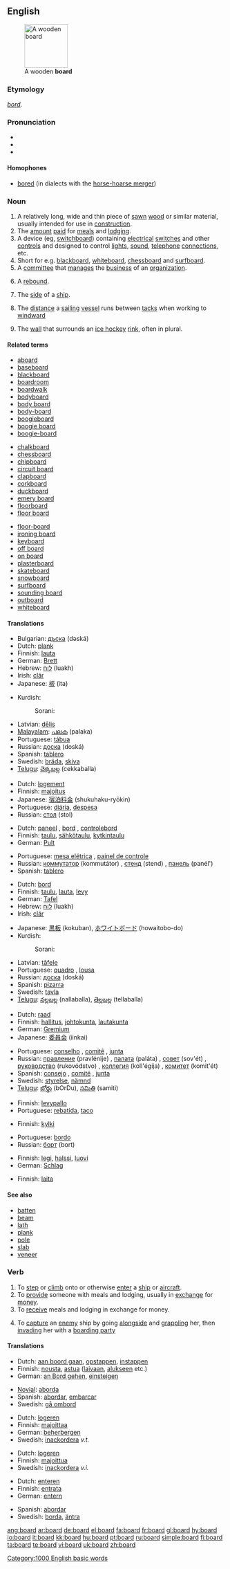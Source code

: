 {{wikipedia}}
==English==

{{rank|opposite|vast|isn't|974|board|associated|worse|safe}}
[[Image:board.agr.jpg|thumb|100px|A wooden '''board''']]

===Etymology===
{{OE.}} ''[[bord]]''.

===Pronunciation===
* {{audio|en-us-board.ogg|Audio US}}
* {{IPA|/bɔː(r)d/}}
* {{rhymes|ɔː(r)d}}

====Homophones====
* [[bored]] (in dialects with the [[w:English-language vowel changes before historic r#Horse-hoarse merger|horse-hoarse merger]])

===Noun===
{{en-noun}}

# A relatively long, wide and thin piece of [[saw|sawn]] [[wood]] or similar material, usually intended for use in [[construction]].
# The [[amount]] [[paid]] for [[meal]]s and [[lodging]].
# A device (eg, [[switchboard]]) containing [[electrical]] [[switch]]es and other [[control]]s and designed to control [[light]]s, [[sound]], [[telephone]] [[connection]]s, etc.
# Short for e.g. [[blackboard]], [[whiteboard]], [[chessboard]] and [[surfboard]].
# A [[committee]] that [[manage]]s the [[business]] of an [[organization]].
# {{context|basketball|colloquial}} A [[rebound]].
# {{nautical}} The [[side]] of a [[ship]].
# {{nautical}} The [[distance]] a [[sailing]] [[vessel]] runs between [[tack]]s when working to [[windward]]
# {{context|ice hockey}} The [[wall]] that surrounds an [[ice hockey]] [[rink]], often in plural.

====Related terms====
{{top3}}
*[[aboard]]
*[[baseboard]]
*[[blackboard]]
*[[boardroom]]
*[[boardwalk]]
*[[bodyboard]]
*[[body board]]
*[[body-board]]
*[[boogieboard]]
*[[boogie board]]
*[[boogie-board]]
{{mid3}}
*[[chalkboard]]
*[[chessboard]]
*[[chipboard]]
*[[circuit board]]
*[[clapboard]]
*[[corkboard]]
*[[duckboard]]
*[[emery board]]
*[[floorboard]]
*[[floor board]]
{{mid3}}
*[[floor-board]]
*[[ironing board]]
*[[keyboard]]
*[[off board]]
*[[on board]]
*[[plasterboard]]
*[[skateboard]]
*[[snowboard]]
*[[surfboard]]
*[[sounding board]]
*[[outboard]]
*[[whiteboard]]
{{bottom}}

====Translations====
{{trans-top|piece of wood}}
*Bulgarian: [[дъска]] (dəská) {{f}}
*Dutch: [[plank]] {{f}}
*Finnish: [[lauta]]
*German: [[Brett]] {{n}}
*Hebrew: [[לוח]] (luakh) {{m}}
*Irish: [[clár]]
*Japanese: [[板]] (ita)
{{trans-mid}}
*Kurdish:
*:Sorani: {{t|ku|ته‌خته‌|tr=takhta|sc=KUchar}}
*Latvian: [[dēlis]] {{m}}
*[[Malayalam]]: [[പലക]] (palaka)
*Portuguese: [[tábua]]
*Russian: [[доска]] (doská) {{f}}
*Spanish: [[tablero]] {{m}}
*Swedish: [[bräda]], [[skiva]]
*[[Telugu]]: [[చెక్కబల్ల]] (cekkaballa)
{{trans-bottom}}

{{trans-top|amount paid for meals and lodging}}
*Dutch: [[logement]] {{n}}
*Finnish: [[majoitus]]
*Japanese: [[宿泊料金]] (shukuhaku-ryōkin)
*Portuguese: [[diária]], [[despesa]]
*Russian: [[стол]] (stol) {{m}}
{{trans-bottom}}

{{trans-top|device containing electrical switches}}
*Dutch: [[paneel]] {{n}}, [[bord]] {{n}}, [[controlebord]] {{n}}
*Finnish: [[taulu]], [[sähkötaulu]], [[kytkintaulu]]
*German: [[Pult]] {{n}}
{{trans-mid}}
*Portuguese: [[mesa elétrica]] {{f}}, [[painel de controle]] {{m}}
*Russian: [[коммутатор]] (kommutátor) {{m}}, [[стенд]] (stend) {{m}}, [[панель]] (panél') {{f}}
*Spanish: [[tablero]] {{m}}
{{trans-bottom}}

{{trans-top|blackboard, whiteboard etc}}
*Dutch: [[bord]] {{n}}
*Finnish: [[taulu]], [[lauta]], [[levy]]
*German: [[Tafel]] {{f}}
*Hebrew: [[לוח]] (luakh) {{m}}
*Irish: [[clár]]
{{trans-mid}}
*Japanese: [[黒板]] (kokuban), [[ホワイトボード]] (howaitobo-do)
*Kurdish:
*:Sorani: {{t|ku|ته‌خته‌|tr=takhta|sc=KUchar}}
*Latvian: [[tāfele]] {{f}}
*Portuguese: [[quadro]] {{m}}, [[lousa]] {{f}}
*Russian: [[доска]] (doská) {{f}}
*Spanish: [[pizarra]] {{f}}
*Swedish: [[tavla]]
*[[Telugu]]: [[నల్లబల్ల]] (nallaballa), [[తెల్లబల్ల]] (tellaballa)
{{trans-bottom}}

{{trans-top|committee}}
*Dutch: [[raad]] {{m}}
*Finnish: [[hallitus]], [[johtokunta]], [[lautakunta]]
*German: [[Gremium]] {{n}}
*Japanese: [[委員会]] (iinkai)
{{trans-mid}}
*Portuguese: [[conselho]] {{m}}, [[comitê]] {{m}}, [[junta]] {{f}}
*Russian: [[правление]] (pravlénije) {{n}}, [[палата]] (paláta) {{f}}, [[совет]] (sov'ét) {{m}}, [[руководство]] (rukovódstvo) {{n}}, [[коллегия]] (koll'égija) {{f}}, [[комитет]] (komit'ét) {{m}}
*Spanish: [[consejo]] {{m}}, [[comité]] {{m}}, [[junta]] {{f}}
*Swedish: [[styrelse]], [[nämnd]]
*[[Telugu]]: [[బోర్డు]] (bOrDu), [[సమితి]] (samiti)
{{trans-bottom}}

{{trans-top|basketball: a rebound}}
*Finnish: [[levypallo]]
*Portuguese: [[rebatida]], [[taco]]
{{trans-bottom}}

{{trans-top|side of a ship}}
*Finnish: [[kylki]]
{{trans-mid}}
*Portuguese: [[bordo]]
*Russian: [[борт]] (bort) {{m}}
{{trans-bottom}}

{{trans-top|nautical: a distance}}
*Finnish: [[legi]], [[halssi]], [[luovi]]
*German: [[Schlag]] {{m}}
{{trans-bottom}}

{{trans-top|wall surrounding ice hockey rink}}
*Finnish: [[laita]]
{{trans-bottom}}

====See also====
*[[batten]]
*[[beam]]
*[[lath]]
*[[plank]]
*[[pole]]
*[[slab]]
*[[veneer]]

===Verb===
{{en-verb}}

# To [[step]] or [[climb]] onto or otherwise [[enter]] a [[ship]] or [[aircraft]].
# To [[provide]] someone with meals and lodging, usually in [[exchange]] for [[money]].
# To [[receive]] meals and lodging in exchange for money.
# {{nautical}} To [[capture]] an [[enemy]] ship by going [[alongside]] and [[grappling]] her, then [[invading]] her with a [[boarding party]]

====Translations====
{{trans-top|to step or climb}}
*Dutch: [[aan boord gaan]], [[opstappen]], [[instappen]]
*Finnish: [[nousta]], [[astua]] ([[laiva]]an, [[alus|alukseen]] etc.)
*German: [[an Bord gehen]], [[einsteigen]]
{{trans-mid}}
*[[Novial]]: [[aborda]]
*Spanish: [[abordar]], [[embarcar]]
*Swedish: [[gå ombord]]
{{trans-bottom}}

{{trans-top|to provide someone with meals and lodging}}
*Dutch: [[logeren]]
*Finnish: [[majoittaa]]
*German: [[beherbergen]]
*Swedish: [[inackordera]] ''v.t.''
{{trans-bottom}}

{{trans-top|to receive meals and lodging in exchange for money}}
*Dutch: [[logeren]]
*Finnish: [[majoittua]]
*Swedish: [[inackordera]] ''v.i.''
{{trans-bottom}}

{{trans-top|nautical: to capture an enemy ship}}
*Dutch: [[enteren]]
*Finnish: [[entrata]]
*German: [[entern]]
{{trans-mid}}
*Spanish: [[abordar]]
*Swedish: [[borda]], [[äntra]]
{{trans-bottom}}

[[Category:1000 English basic words]]

[[ang:board]]
[[ar:board]]
[[de:board]]
[[el:board]]
[[fa:board]]
[[fr:board]]
[[gl:board]]
[[hy:board]]
[[io:board]]
[[it:board]]
[[kk:board]]
[[hu:board]]
[[pt:board]]
[[ru:board]]
[[simple:board]]
[[fi:board]]
[[ta:board]]
[[te:board]]
[[vi:board]]
[[uk:board]]
[[zh:board]]